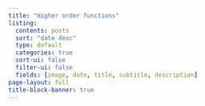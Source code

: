 ```yaml
---
title: "Higher order functions"
listing:
  contents: posts
  sort: "date desc"
  type: default
  categories: true
  sort-ui: false
  filter-ui: false
  fields: [image, date, title, subtitle, description]
page-layout: full
title-block-banner: true
---
```



